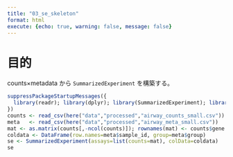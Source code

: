 ```yaml
---
title: "03_se_skeleton"
format: html
execute: {echo: true, warning: false, message: false}
---
```


# 目的
counts×metadata から `SummarizedExperiment` を構築する。

```r
suppressPackageStartupMessages({
  library(readr); library(dplyr); library(SummarizedExperiment); library(here)
})
counts <- read_csv(here("data","processed","airway_counts_small.csv"))
meta   <- read_csv(here("data","processed","airway_meta_small.csv"))
mat <- as.matrix(counts[,-ncol(counts)]); rownames(mat) <- counts$gene
coldata <- DataFrame(row.names=meta$sample_id, group=meta$group)
se <- SummarizedExperiment(assays=list(counts=mat), colData=coldata)
se
```
